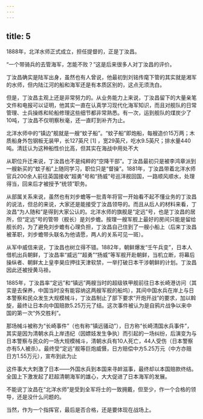 ```yaml
---
---
---
```

title: 5
---



1888年，北洋水师正式成立，担任提督的，正是丁汝昌。

“一个带骑兵的去管海军，怎能不败？”这是后来很多人对丁汝昌的评价。

丁汝昌确实是陆军出身，虽然也有人曾说，他最初到刘铭传麾下管的其实就是湘军的水师，但内陆江河的船和海军还是有本质区别的，这点无须洗白。

但是，丁汝昌主观上还是非常努力的。从业务能力上来说，丁汝昌留下的大量亲笔文件和电报可以证明，他其实一直在认真学习现代化海军知识，而且对舰队的日常管理、士兵操练和轮船修理这些细节都非常熟悉。有一次，运到舰队的煤炭少了10吨，丁汝昌不仅明察秋毫，还一直盯到补齐为止。

北洋水师中的“镇边”舰就是一艘“蚊子船”。“蚊子船”即炮船，每艘造价15万两；木质船身外包钢板无装甲，长127英尺 [1] ，宽29英尺，吃水9.5英尺；排水量440吨。清廷认为这种船性价比高，但其实在海战中用处不大



从职位升迁来说，丁汝昌也不是纯粹的“空降干部”。丁汝昌最初只是被李鸿章派到一艘新买的“蚊子船”上随同学习，职位只是“督操”。1881年，丁汝昌带着北洋水师官兵200余人前往英国接收“超勇”号和“扬威”号巡洋舰回国，一路顺风顺水，处理得当，回来后才被授予“统领”职务。

从部属关系来说，虽然也有刘步蟾等一批青年将官一开始看不起不懂业务的丁汝昌的说法，但总的来说，大家还是能接受丁汝昌领导的。而且从后人的材料来看，丁汝昌“为人随和”是得到大家公认的。北洋水师的旗舰是“定远”号，也是丁汝昌的居所，但“定远”号的管带（舰长）是刘步蟾。按理一艘军舰上最好的房间只能是留给舰长的，为了避免刘步蟾有心理负担，丁汝昌自己住到了一艘小船上（后来丁汝昌被革职，刘步蟾带头联名为他请愿，两人的关系可见一斑）。

从军中威信来说，丁汝昌也树立得不错。1882年，朝鲜爆发“壬午兵变”，日本人借机出兵朝鲜，丁汝昌率“威远”“超勇”“扬威”等军舰开赴朝鲜，当机立断，将幕后操纵者、朝鲜太上皇李昊应押往天津软禁，一举打破日本干涉朝鲜的计划。丁汝昌因此还被授黄马褂。

1885年，丁汝昌率“定远”和“镇远”两艘当时的超级铁甲舰前往日本长崎港访问（其实是去保养，中国当时没有能容纳这两艘军舰的船坞），其间中国水兵在岸上与日本警察和民众发生大规模械斗，丁汝昌制止了部下要求“开炮开战”的要求，加以斡旋，最终让日本向中国赔款5.25万元了结。这次事件被认为是自鸦片战争以来中国的第一次“外交胜利”。

那场械斗被称为“长崎事件”（也有称“镇远骚动”），日方称“长崎清国水兵事件”，其实是因为清朝水兵上岸违纪（因嫖妓发生争执）而引起的一场纠纷，后演变为与日本警察与民众的一场大规模械斗，清朝水兵有10人死亡，44人受伤（日本警察亦有5人被杀）。最终受“定远”舰等巨炮威慑，日方赔偿中方5.25万元（中方亦赔日方1.55万元），宣布到此为止



这件事大大刺激了日本——外国水兵到本国来寻衅滋事，最终却以本国赔款终结。全国上下激发起了赶超清朝海军的雄心，大大促进了日本海军的发展。

不能说丁汝昌在“北洋水师”是受到全军将士的一致拥戴，但至少，作一个合格的领导，还是没什么问题的。

当然，作为一个指挥官，最后是否合格，还是要体现在战场上。